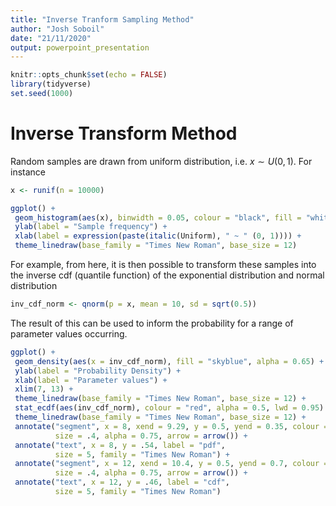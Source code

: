 ```yaml
---
title: "Inverse Tranform Sampling Method"
author: "Josh Soboil"
date: "21/11/2020"
output: powerpoint_presentation
---
```


```r
knitr::opts_chunk$set(echo = FALSE)
library(tidyverse)
set.seed(1000)
```

#  Inverse Transform Method

Random samples are drawn from uniform distribution, i.e. $x\sim  U(0, 1)$. For instance
```r
x <- runif(n = 10000)
```

```r
ggplot() + 
 geom_histogram(aes(x), binwidth = 0.05, colour = "black", fill = "white", alpha = 0.95) + 
 ylab(label = "Sample frequency") +
 xlab(label = expression(paste(italic(Uniform), " ~ " (0, 1)))) +
 theme_linedraw(base_family = "Times New Roman", base_size = 12)
```
For example, from here, it is then possible to transform these samples into the inverse cdf (quantile function) of the exponential distribution and normal distribution 
```r
inv_cdf_norm <- qnorm(p = x, mean = 10, sd = sqrt(0.5))
```
The result of this can  be used to inform the probability for a range of parameter values occurring.
```r
ggplot() + 
 geom_density(aes(x = inv_cdf_norm), fill = "skyblue", alpha = 0.65) +
 ylab(label = "Probability Density") +
 xlab(label = "Parameter values") +
 xlim(7, 13) +
 theme_linedraw(base_family = "Times New Roman", base_size = 12) +
 stat_ecdf(aes(inv_cdf_norm), colour = "red", alpha = 0.5, lwd = 0.95) +
 theme_linedraw(base_family = "Times New Roman", base_size = 12) +
 annotate("segment", x = 8, xend = 9.29, y = 0.5, yend = 0.35, colour = "black", 
          size = .4, alpha = 0.75, arrow = arrow()) +
 annotate("text", x = 8, y = .54, label = "pdf", 
          size = 5, family = "Times New Roman") +
 annotate("segment", x = 12, xend = 10.4, y = 0.5, yend = 0.7, colour = "black", 
          size = .4, alpha = 0.75, arrow = arrow()) +
 annotate("text", x = 12, y = .46, label = "cdf", 
          size = 5, family = "Times New Roman")
``` 